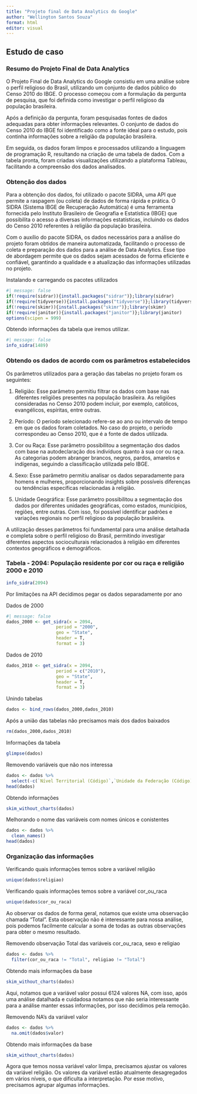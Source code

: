```yaml
---
title: "Projeto final de Data Analytics do Google"
author: "Wellington Santos Souza"
format: html
editor: visual
---
```


## Estudo de caso

### Resumo do Projeto Final de Data Analytics

O Projeto Final de Data Analytics do Google consistiu em uma análise sobre o perfil religioso do Brasil, utilizando um conjunto de dados público do Censo 2010 do IBGE. O processo começou com a formulação da pergunta de pesquisa, que foi definida como investigar o perfil religioso da população brasileira.

Após a definição da pergunta, foram pesquisadas fontes de dados adequadas para obter informações relevantes. O conjunto de dados do Censo 2010 do IBGE foi identificado como a fonte ideal para o estudo, pois continha informações sobre a religião da população brasileira.

Em seguida, os dados foram limpos e processados utilizando a linguagem de programação R, resultando na criação de uma tabela de dados. Com a tabela pronta, foram criadas visualizações utilizando a plataforma Tableau, facilitando a compreensão dos dados analisados.

### Obtenção dos dados

Para a obtenção dos dados, foi utilizado o pacote SIDRA, uma API que permite a raspagem (ou coleta) de dados de forma rápida e prática. O SIDRA (Sistema IBGE de Recuperação Automática) é uma ferramenta fornecida pelo Instituto Brasileiro de Geografia e Estatística (IBGE) que possibilita o acesso a diversas informações estatísticas, incluindo os dados do Censo 2010 referentes à religião da população brasileira.

Com o auxílio do pacote SIDRA, os dados necessários para a análise do projeto foram obtidos de maneira automatizada, facilitando o processo de coleta e preparação dos dados para a análise de Data Analytics. Esse tipo de abordagem permite que os dados sejam acessados de forma eficiente e confiável, garantindo a qualidade e a atualização das informações utilizadas no projeto.

Instalando e carregando os pacotes utilizados

```r
#| message: false
if(!require(sidrar)){install.packages("sidrar")};library(sidrar)
if(!require(tidyverse)){install.packages("tidyverse")};library(tidyverse)
if(!require(skimr)){install.packages("skimr")};library(skimr)
if(!require(janitor)){install.packages("janitor")};library(janitor)
options(scipen = 999)
```

Obtendo informações da tabela que iremos utilizar.

```r
#| message: false
info_sidra(1489)
```

### Obtendo os dados de acordo com os parâmetros estabelecidos

Os parâmetros utilizados para a geração das tabelas no projeto foram os seguintes:

1.  Religião: Esse parâmetro permitiu filtrar os dados com base nas diferentes religiões presentes na população brasileira. As religiões consideradas no Censo 2010 podem incluir, por exemplo, católicos, evangélicos, espíritas, entre outras.

2.  Período: O período selecionado refere-se ao ano ou intervalo de tempo em que os dados foram coletados. No caso do projeto, o período correspondeu ao Censo 2010, que é a fonte de dados utilizada.

3.  Cor ou Raça: Esse parâmetro possibilitou a segmentação dos dados com base na autodeclaração dos indivíduos quanto à sua cor ou raça. As categorias podem abranger brancos, negros, pardos, amarelos e indígenas, seguindo a classificação utilizada pelo IBGE.

4.  Sexo: Esse parâmetro permitiu analisar os dados separadamente para homens e mulheres, proporcionando insights sobre possíveis diferenças ou tendências específicas relacionadas à religião.

5.  Unidade Geográfica: Esse parâmetro possibilitou a segmentação dos dados por diferentes unidades geográficas, como estados, municípios, regiões, entre outras. Com isso, foi possível identificar padrões e variações regionais no perfil religioso da população brasileira.

A utilização desses parâmetros foi fundamental para uma análise detalhada e completa sobre o perfil religioso do Brasil, permitindo investigar diferentes aspectos socioculturais relacionados à religião em diferentes contextos geográficos e demográficos.

### Tabela - 2094:	População residente por cor ou raça e religião 2000 e 2010
```r
info_sidra(2094)
```
Por limitações na API decidimos pegar os dados separadamente por ano

Dados de 2000
```r
#| message: false
dados_2000 <- get_sidra(x = 2094,
                   period = "2000",
                   geo = "State",
                   header = T,
                   format = 3)
```
Dados de 2010
```r
dados_2010 <- get_sidra(x = 2094,
                   period = c("2010"),
                   geo = "State",
                   header = T,
                   format = 3)
```

Unindo tabelas
```r
dados <- bind_rows(dados_2000,dados_2010)
```

Após a união das tabelas não precisamos mais dos dados baixados
```r
rm(dados_2000,dados_2010)
```

Informações da tabela
```r
glimpse(dados)
```
Removendo variáveis que não nos interessa
```r
dados <- dados %>% 
  select(-c(`Nível Territorial (Código)`,`Unidade da Federação (Código)`, `Unidade de Medida`,`Unidade de Medida`, Variável, `Nível Territorial`))
head(dados)
```
Obtendo informações
```r
skim_without_charts(dados)
```
Melhorando o nome das variáveis com nomes únicos e conistentes
```r
dados <- dados %>% 
  clean_names()
head(dados)
```
### Organização das informações

Verificando quais informações temos sobre a variável religião
```r
unique(dados$religiao)
```
Verificando quais informações temos sobre a variável cor_ou_raca
```r
unique(dados$cor_ou_raca)
```

Ao observar os dados de forma geral, notamos que existe uma observação chamada "Total". Esta observação não é interessante para nossa análise, pois podemos facilmente calcular a soma de todas as outras observações para obter o mesmo resultado.

Removendo observação Total das variáveis cor_ou_raca, sexo e religiao
```r
dados <- dados %>% 
  filter(cor_ou_raca != "Total", religiao != "Total")
```

Obtendo mais informações da base
```r
skim_without_charts(dados)
```
Aqui, notamos que a variável valor possui 6124 valores NA, com isso, após uma análise datalhada e cuidadosa notamos que não seria interessante para a análise manter essas informações, por isso decidimos pela remoção.

Removendo NA's da variável valor
```r
dados <- dados %>% 
  na.omit(dados$valor)
```

Obtendo mais informações da base
```r
skim_without_charts(dados)
```
Agora que temos nossa variável valor limpa, precisamos ajustar os valores da variável religião. Os valores da variável estão atualmente desagregados em vários níveis, o que dificulta a interpretação. Por esse motivo, precisamos agrupar algumas informações.













